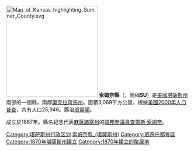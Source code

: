[[File:Map_of_Kansas_highlighting_Sumner_County.svg|250px]]
'''索姆奈縣'''（{{lang-en|Sumner County}}，簡稱'''SU'''）是[[美國|美國]][[堪薩斯州|堪薩斯州]]南部的一個縣，南鄰[[奧克拉荷馬州|奧克拉荷馬州]]。面積3,069平方公里。根據[[美國2000年人口普查|美國2000年人口普查]]，共有人口25,946。縣治[[威靈頓_(堪薩斯州)|威靈頓]]。

成立於1867年。縣名紀念代表[[麻薩諸塞州|麻薩諸塞州]]的[[聯邦參議員|聯邦參議員]][[查爾斯·索姆奈|查爾斯·索姆奈]]。

{{commonscat}}
{{coord|display=title}}
{{索姆奈縣 (堪薩斯州)}}
{{normdaten}}
{{DEFAULTSORT:Sumner County, Kansas}}
[[Category:堪萨斯州行政区划|Category:堪萨斯州行政区划]]
[[Category:索姆奈縣_(堪薩斯州)|]]
[[Category:威奇托都會區|Category:威奇托都會區]]
[[Category:1870年堪薩斯州建立|Category:1870年堪薩斯州建立]]
[[Category:1870年建立的聚居地|Category:1870年建立的聚居地]]

{{Kansas-geo-stub}}